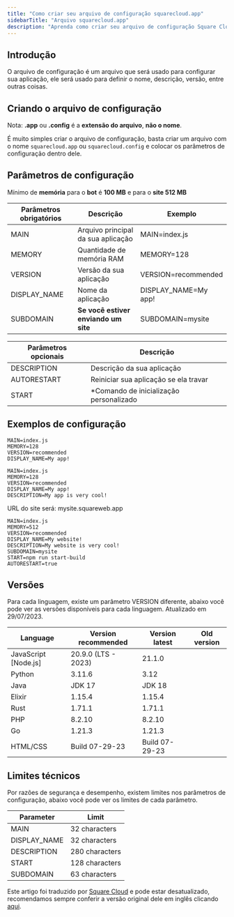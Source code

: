 ```yaml
---
title: "Como criar seu arquivo de configuração squarecloud.app"
sidebarTitle: "Arquivo squarecloud.app"
description: "Aprenda como criar seu arquivo de configuração Square Cloud"
---
```


## Introdução
O arquivo de configuração é um arquivo que será usado para configurar sua aplicação, ele será usado para definir o nome, descrição, versão, entre outras coisas.

## Criando o arquivo de configuração
<Warning>Nota: **.app** ou **.config** é a **extensão do arquivo**, **não o nome**.</Warning>

É muito simples criar o arquivo de configuração, basta criar um arquivo com o nome `squarecloud.app` ou `squarecloud.config` e colocar os parâmetros de configuração dentro dele.

## Parâmetros de configuração
<Note>Mínimo de **memória** para o **bot** é **100 MB** e para o **site 512 MB**</Note>

| Parâmetros obrigatórios | Descrição                            | Exemplo                               |
| ----------------------- | ------------------------------------ | --------------------------------------|
| MAIN                    | Arquivo principal da sua aplicação   | MAIN=index.js                         |
| MEMORY                  | Quantidade de memória RAM            | MEMORY=128                            |
| VERSION                 | Versão da sua aplicação              | VERSION=recommended                   |
| DISPLAY_NAME            | Nome da aplicação                    | DISPLAY_NAME=My app!                  |
| SUBDOMAIN               | **Se você estiver enviando um site** | SUBDOMAIN=mysite                      |

| Parâmetros opcionais    | Descrição                               |
| ----------------------- | --------------------------------------- |
| DESCRIPTION             | Descrição da sua aplicação              |
| AUTORESTART             | Reiniciar sua aplicação se ela travar   | 
| START                   | *Comando de inicialização personalizado |

## Exemplos de configuração
```systemd Este exemplo usa apenas parâmetros obrigatórios. (configuração mínima)
MAIN=index.js
MEMORY=128
VERSION=recommended
DISPLAY_NAME=My app!
```

```systemd Este exemplo usa todos os parâmetros.
MAIN=index.js
MEMORY=128
VERSION=recommended
DISPLAY_NAME=My app!
DESCRIPTION=My app is very cool!
```

<Note>URL do site será: mysite.squareweb.app</Note>
```systemd Este exemplo usa todos os parâmetros e comandos de inicialização personalizados em um site.
MAIN=index.js
MEMORY=512
VERSION=recommended
DISPLAY_NAME=My website!
DESCRIPTION=My website is very cool!
SUBDOMAIN=mysite
START=npm run start-build
AUTORESTART=true
```

## Versões
Para cada linguagem, existe um parâmetro VERSION diferente, abaixo você pode ver as versões disponíveis para cada linguagem. Atualizado em 29/07/2023.

| Language                 | Version recommended  | Version latest | Old version    |
| ------------------------ | ---------------------| -------------- | -------------- |
| JavaScript [Node.js]     | 20.9.0 (LTS - 2023)  | 21.1.0         |                |
| Python                   | 3.11.6               | 3.12           |                |
| Java                     | JDK 17               | JDK 18         |                |
| Elixir                   | 1.15.4               | 1.15.4         |                |
| Rust                     | 1.71.1               | 1.71.1         |                |
| PHP                      | 8.2.10               | 8.2.10         |                |
| Go                       | 1.21.3               | 1.21.3         |                |
| HTML/CSS                 | Build 07-29-23       | Build 07-29-23 |                |

## Limites técnicos
Por razões de segurança e desempenho, existem limites nos parâmetros de configuração, abaixo você pode ver os limites de cada parâmetro.

| Parameter     | Limit          |
| ------------- | -------------- |
| MAIN          | 32 characters  |
| DISPLAY_NAME  | 32 characters  |
| DESCRIPTION   | 280 characters |
| START         | 128 characters |
| SUBDOMAIN     | 63 characters  |

Este artigo foi traduzido por [Square Cloud](https://squarecloud.app) e pode estar desatualizado, recomendamos sempre conferir a versão original dele em inglês clicando [aqui](./how-to-create-your-squarecloud-configuration-file).